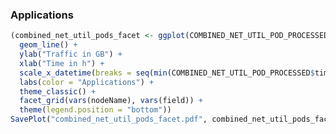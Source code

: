 ### Applications

```r
(combined_net_util_pods_facet <- ggplot(COMBINED_NET_UTIL_POD_PROCESSED, aes(x = timestamp, y = X_value_final / 1024 / 1024 / 1024, colour = application)) +
  geom_line() +
  ylab("Traffic in GB") +
  xlab("Time in h") +
  scale_x_datetime(breaks = seq(min(COMBINED_NET_UTIL_POD_PROCESSED$timestamp) - 3600, max(COMBINED_NET_UTIL_POD_PROCESSED$timestamp) + 3600, by = "6 hours"), date_labels = "%H:00") +
  labs(color = "Applications") +
  theme_classic() +
  facet_grid(vars(nodeName), vars(field)) +
  theme(legend.position = "bottom"))
SavePlot("combined_net_util_pods_facet.pdf", combined_net_util_pods_facet, 10, 6)
```
